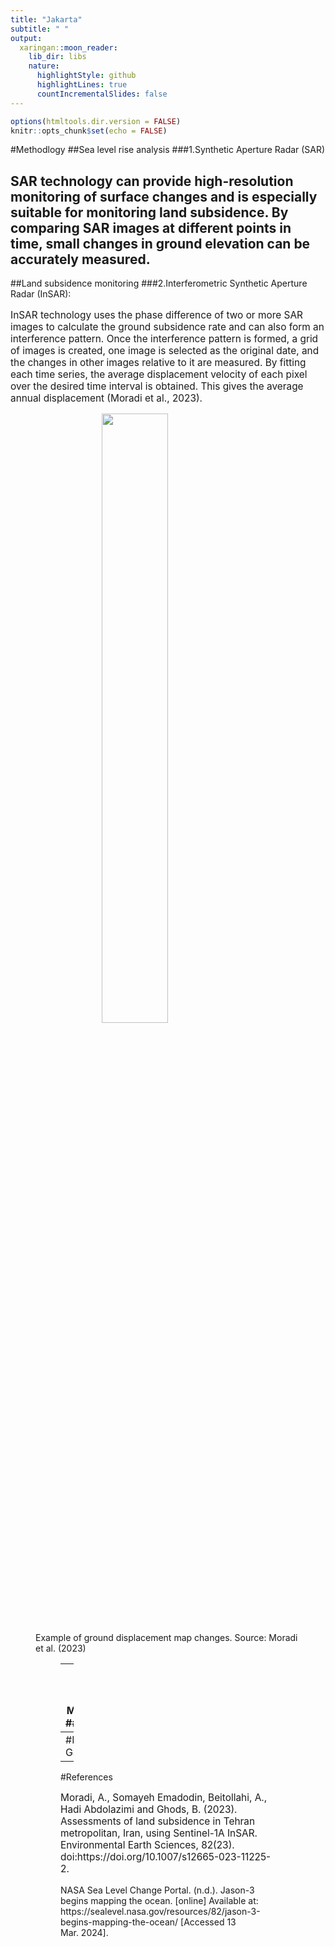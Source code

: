```yaml
---
title: "Jakarta"
subtitle: " "
output:
  xaringan::moon_reader:
    lib_dir: libs
    nature:
      highlightStyle: github
      highlightLines: true
      countIncrementalSlides: false
---
```


```r
options(htmltools.dir.version = FALSE)
knitr::opts_chunk$set(echo = FALSE) 
```
#Methodlogy
##Sea level rise analysis
###1.Synthetic Aperture Radar (SAR)
<p style="font-size:1.1em;">SAR technology can provide high-resolution monitoring of surface changes and is especially suitable for monitoring land subsidence. By comparing SAR images at different points in time, small changes in ground elevation can be accurately measured.
---
##Land subsidence monitoring
###2.Interferometric Synthetic Aperture Radar (InSAR):
<p style="font-size:1.1em;">InSAR technology uses the phase difference of two or more SAR images to calculate the ground subsidence rate and can also form an interference pattern. Once the interference pattern is formed, a grid of images is created, one image is selected as the original date, and the changes in other images relative to it are measured. By fitting each time series, the average displacement velocity of each pixel over the desired time interval is obtained. This gives the average annual displacement (Moradi et al., 2023).
<figure>
<img src="figures/figure2.png" width="50%" style="display: block; margin: auto;" /><figcaption>Example of ground displacement map changes. Source: Moradi et al. (2023)</figcaption>
<figure>
---
##Sea Level Change Monitoring
###Jason3
<p style="font-size:1.0em;">Obtain sea level data from the Jason-3 satellite through NASA, NOAA or related data centers. Jason-3 can accurately measure the height of global sea levels and provide important data for climate change research. Use GIS and analyze this data to identify sea level trends in Jakarta and its surrounding areas. Combining sea level data and climate models to predict sea level changes in Jakarta in the coming years and decades. Assess the potential impacts of sea level rise on Jakarta, including the risk of flooding in low-lying areas, seawater erosion and saltwater intrusion.
<figure>
<img src="figures/jason3.jpeg" width="50%" style="display: block; margin: auto;" /><figcaption>Example of the first Jason-3 map. Source: NASA Sea Level Change Portal (n.d.)</figcaption>
<figure>
---
#Project Gantt Chart
<figure>
<img src="figures/Gantt.png" width="80%" style="display: block; margin: auto;" /><figcaption>Gantt Chart of Whole Project</figcaption>
<figure>
---
#References
<p style="font-size:1.1em;">Moradi, A., Somayeh Emadodin, Beitollahi, A., Hadi Abdolazimi and Ghods, B. (2023). Assessments of land subsidence in Tehran metropolitan, Iran, using Sentinel-1A InSAR. Environmental Earth Sciences, 82(23). doi:https://doi.org/10.1007/s12665-023-11225-2. 
<p style="font-size:1.1em;">NASA Sea Level Change Portal. (n.d.). Jason-3 begins mapping the ocean. [online] Available at: https://sealevel.nasa.gov/resources/82/jason-3-begins-mapping-the-ocean/ [Accessed 13 Mar. 2024].

